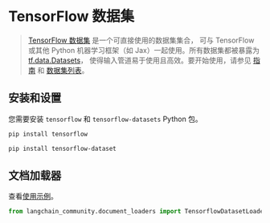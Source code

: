 # TensorFlow 数据集

> [TensorFlow 数据集](https://www.tensorflow.org/datasets) 是一个可直接使用的数据集集合，
> 可与 TensorFlow 或其他 Python 机器学习框架（如 Jax）一起使用。所有数据集都被暴露为
> [tf.data.Datasets](https://www.tensorflow.org/api_docs/python/tf/data/Dataset)，
> 使得输入管道易于使用且高效。要开始使用，请参见
> [指南](https://www.tensorflow.org/datasets/overview) 和
> [数据集列表](https://www.tensorflow.org/datasets/catalog/overview#all_datasets)。



## 安装和设置

您需要安装 `tensorflow` 和 `tensorflow-datasets` Python 包。

```bash
pip install tensorflow
```

```bash
pip install tensorflow-dataset
```


## 文档加载器

查看[使用示例](/docs/integrations/document_loaders/tensorflow_datasets)。

```python
from langchain_community.document_loaders import TensorflowDatasetLoader
```
